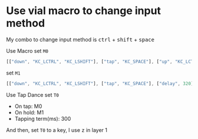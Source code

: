 # Use vial macro to change input method

My combo to change input method is <kbd>ctrl</kbd> + <kbd>shift</kbd> + <kbd>space</kbd>

Use Macro set `M0`

```ts
[["down", "KC_LCTRL", "KC_LSHIFT"], ["tap", "KC_SPACE"], ["up", "KC_LCTRL", "KC_LSHIFT"]]
```

set `M1`

```ts
[["down", "KC_LCTRL", "KC_LSHIFT"], ["tap", "KC_SPACE"], ["delay", 320], ["tap", "KC_SPACE"], ["up", "KC_LCTRL", "KC_LSHIFT"]]
```

Use Tap Dance set `T0`

- On tap: M0
- On hold: M1
- Tapping term(ms): 300

And then, set `T0` to a key, I use <kbd>z</kbd> in layer 1


